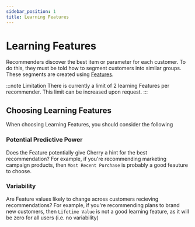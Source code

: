 ```yaml
---
sidebar_position: 1
title: Learning Features
---
```


# Learning Features

Recommenders discover the best item or parameter for each customer.
To do this, they must be told how to segment customers into similar groups.
These segments are created using [Features](../concepts/features).

:::note Limitation
There is currently a limit of 2 learning Features per recommender.
This limit can be increased upon request.
:::

## Choosing Learning Features

When choosing Learning Features, you should consider the following

### Potential Predictive Power

Does the Feature potentially give Cherry a hint for the best recommendation?
For example, if you're recommending marketing campaign products, then `Most Recent Purchase` is probably a good feauture to choose.

### Variability

Are Feature values likely to change across customers recieving recommendations?
For example, if you're recommending plans to brand new customers,
then `Lifetime Value` is not a good learning feature, as it will be zero for all users (i.e. no variability)
